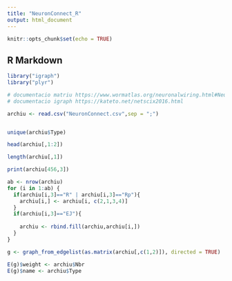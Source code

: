 ```yaml
---
title: "NeuronConnect_R"
output: html_document
---
```


```r
knitr::opts_chunk$set(echo = TRUE)
```

## R Markdown
```r
library("igraph")
library("plyr")
```

```r
# documentacio matriu https://www.wormatlas.org/neuronalwiring.html#NeuronalconnectivityII
# documentacio igraph https://kateto.net/netscix2016.html

archiu <- read.csv("NeuronConnect.csv",sep = ";")


unique(archiu$Type)

head(archiu[,1:2])

length(archiu[,1])

print(archiu[456,3])
```

```r

ab <- nrow(archiu)
for (i in 1:ab) {
  if(archiu[i,3]=="R" | archiu[i,3]=="Rp"){
    archiu[i,] <- archiu[i, c(2,1,3,4)]
  }
  if(archiu[i,3]=="EJ"){
  
    archiu <- rbind.fill(archiu,archiu[i,])
  }
}
```

```r
g <- graph_from_edgelist(as.matrix(archiu[,c(1,2)]), directed = TRUE)

E(g)$weight <- archiu$Nbr
E(g)$name <- archiu$Type

```


